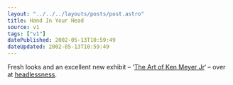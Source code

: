 ```yaml
---
layout: "../../../layouts/posts/post.astro"
title: Hand In Your Head
source: v1
tags: ["v1"]
datePublished: 2002-05-13T10:59:49
dateUpdated: 2002-05-13T10:59:49
---
```


Fresh looks and an excellent new exhibit &#8211; &#8216;[The Art of Ken Meyer Jr][1]&#8216; &#8211; over at [headlessness][2].

[1]: http://headlessness.com/kenmeyerjr/ "'The Art of Ken Meyer Jr' exhibit at headlessness.com"
[2]: http://headlessness.com/ "headlessness - is it art, or dangerous propaganda?"
